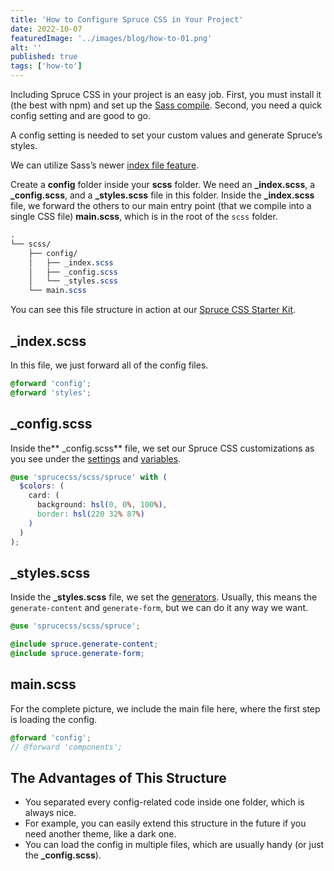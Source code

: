 ```yaml
---
title: 'How to Configure Spruce CSS in Your Project'
date: 2022-10-07
featuredImage: '../images/blog/how-to-01.png'
alt: ''
published: true
tags: ['how-to']
---
```


<p className="lead">Including Spruce CSS in your project is an easy job. First, you must install it (the best with npm) and set up the <a href="https://sprucecss.com/blog/the-simplest-sass-compile-setup">Sass compile</a>. Second, you need a quick config setting and are good to go.</p>

A config setting is needed to set your custom values and generate Spruce’s styles.

We can utilize Sass’s newer [index file feature](https://sass-lang.com/documentation/at-rules/use#index-files).

Create a **config** folder inside your **scss** folder. We need an **_index.scss**, a **_config.scss**, and a **_styles.scss** file in this folder. Inside the **_index.scss** file, we forward the others to our main entry point (that we compile into a single CSS file) **main.scss**, which is in the root of the `scss` folder.

```scss
.
└── scss/
    ├── config/
    │   ├── _index.scss
    │   ├── _config.scss
    │   └── _styles.scss
    └── main.scss
```

<Notification type="info">You can see this file structure in action at our <a href="https://github.com/conedevelopment/sprucecss-starter-kit">Spruce CSS Starter Kit</a>.</Notification>

## _index.scss

In this file, we just forward all of the config files.

```scss
@forward 'config';
@forward 'styles';
```

## _config.scss

Inside the** _config.scss** file, we set our Spruce CSS customizations as you see under the [settings](/docs/customization/settings) and [variables](/docs/sass/variables).

```scss
@use 'sprucecss/scss/spruce' with (
  $colors: (
    card: (
      background: hsl(0, 0%, 100%),
      border: hsl(220 32% 87%)
    )
  )
);
```

## _styles.scss

Inside the **_styles.scss** file, we set the [generators](/docs/elements/generators). Usually, this means the `generate-content` and `generate-form`, but we can do it any way we want.

```scss
@use 'sprucecss/scss/spruce';

@include spruce.generate-content;
@include spruce.generate-form;
```

## main.scss

For the complete picture, we include the main file here, where the first step is loading the config.

```scss
@forward 'config';
// @forward 'components';
```

## The Advantages of This Structure
- You separated every config-related code inside one folder, which is always nice.
- For example, you can easily extend this structure in the future if you need another theme, like a dark one.
- You can load the config in multiple files, which are usually handy (or just the **_config.scss**).
